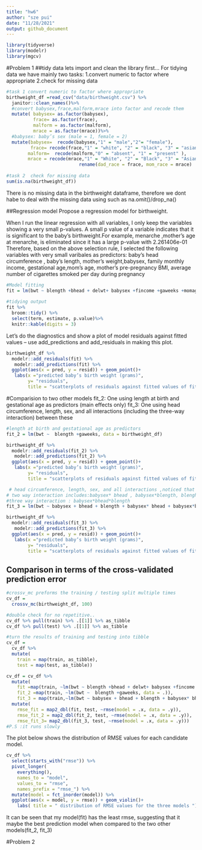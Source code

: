 ```yaml
---
title: "hw6"
author: "sze pui"
date: "11/28/2021"
output: github_document
---
```

```r
library(tidyverse)
library(modelr)
library(mgcv)
```

#Problem 1
##tidy data
lets import and clean the library first...
For  tidying data we have mainly two tasks: 
1.convert numeric to factor where appropriate
2.check for missing data

```r
#task 1 convert numeric to factor where appropriate
birthweight_df =read_csv("data/birthweight.csv") %>% 
  janitor::clean_names()%>% 
  #convert babysex,frace,malform,mrace into factor and recode them 
  mutate( babysex= as.factor(babysex),
          frace= as.factor(frace),
          malform = as.factor(malform),
          mrace = as.factor(mrace))%>% 
  #babysex: baby’s sex (male = 1, female = 2)
  mutate(babysex=  recode(babysex,"1" = "male","2"= "female"),
         frace= recode(frace,"1" = "white", "2" = "black", "3" = "asian", "4" = "puerto rican", "8" = "other", "9" = "unknown"),
        malform=  recode(malform,"0" = "absent", "1" = "present" ),
        mrace = recode(mrace,"1" = "White", "2" = "Black", "3" = "Asian", "4" = "Puerto Rican", "8" = "Other")) %>% 
                           rename(dad_race = frace, mom_race = mrace)
  
#task 2  check for missing data
sum(is.na(birthweight_df))
```
There is no missing data in the birthweight dataframe, therefore we dont habe to deal with the missing data using such as na.omit()/drop_na()

##Regression model
Propose a regression model for birthweight.

When I run the linear regression with all variables, I only keep the variables showing a very small p-values. A small p value of a variable indicates that it is significant to the baby's birthweight.For example, menarche ,mother’s age at menarche, is eliminated since it has a large p-value with 2.261406e-01	
Therefore, based on the above selection rule, I selected the following variables with very small varibales as predictors: baby’s head circumference , baby’s length, mother’s weight,babysex, family monthly income, gestational age,mom's age,  mother’s pre-pregnancy BMI, average number of cigarettes smoked per day during pregnancy
```r
#Model fitting
fit = lm(bwt ~ blength +bhead + delwt+ babysex +fincome +gaweeks +momage +ppbmi +smoken , data = birthweight_df) 
 
#tidying output 
fit %>% 
  broom::tidy() %>% 
  select(term, estimate, p.value)%>% 
  knitr::kable(digits = 3)


```
Let's do the diagnostics and show a plot of model residuals against fitted values – use add_predictions and add_residuals in making this plot.
```r
birthweight_df %>% 
  modelr::add_residuals(fit) %>% 
   modelr::add_predictions(fit) %>% 
  ggplot(aes(x = pred, y = resid)) + geom_point()+
   labs(x ="predicted baby’s birth weight (grams)", 
        y= "residuals", 
        title = "scatterplots of residuals against fitted values of fit_1")
```

#Comparision to two other models 
fit_2: One using length at birth and gestational age as predictors (main effects only)
fit_3: One using head circumference, length, sex, and all interactions (including the three-way interaction) between these
```r
#length at birth and gestational age as predictors
fit_2 = lm(bwt ~  blength +gaweeks, data = birthweight_df)

birthweight_df %>% 
  modelr::add_residuals(fit_2) %>% 
   modelr::add_predictions(fit_2) %>% 
  ggplot(aes(x = pred, y = resid)) + geom_point()+
   labs(x ="predicted baby’s birth weight (grams)", 
        y= "residuals", 
        title = "scatterplots of residuals against fitted values of fit_2")

 # head circumference, length, sex, and all interactions ,noticed that the interaction between predictors can be caclulated by using multiply
# two way interaction includes:babysex* bhead , babysex*blength, blenght*bhead 
#three way interaction : babysex*bhead*blength
fit_3 = lm(bwt ~ babysex + bhead + blength + babysex* bhead + babysex*blength + blength*bhead + babysex*bhead*blength, data = birthweight_df)

birthweight_df %>% 
  modelr::add_residuals(fit_3) %>% 
   modelr::add_predictions(fit_3) %>% 
  ggplot(aes(x = pred, y = resid)) + geom_point()+
   labs(x ="predicted baby’s birth weight (grams)", 
        y= "residuals", 
        title = "scatterplots of residuals against fitted values of fit_3")
```

## Comparison in terms of the cross-validated prediction error

```r
#crossv_mc preforms the training / testing split multiple times
cv_df = 
  crossv_mc(birthweight_df, 100) 

#double check for no repetitive..
cv_df %>% pull(train) %>% .[[1]] %>% as_tibble
cv_df %>% pull(test) %>% .[[1]] %>% as_tibble

#turn the results of training and testing into tibble
cv_df =
  cv_df %>% 
  mutate(
    train = map(train, as_tibble),
    test = map(test, as_tibble))

cv_df = cv_df %>% 
  mutate(
    fit =map(train, ~lm(bwt ~ blength +bhead + delwt+ babysex +fincome +gaweeks +momage +ppbmi +smoken ,data = .)),
    fit_2 =map(train, ~lm(bwt ~  blength +gaweeks, data = .)),
    fit_3 = map(train,~lm(bwt ~ babysex + bhead + blength + babysex* bhead + babysex*blength + blength*bhead + babysex*bhead*blength, data = .)))%>% 
  mutate(
    rmse_fit = map2_dbl(fit, test, ~rmse(model = .x, data = .y)),
    rmse_fit_2 = map2_dbl(fit_2, test, ~rmse(model = .x, data = .y)),
    rmse_fit_3= map2_dbl(fit_3, test, ~rmse(model = .x, data = .y)))
#P.S :it runs slowly
```

The plot below shows the distribution of RMSE values for each candidate model.
```r
cv_df %>% 
  select(starts_with("rmse")) %>% 
  pivot_longer(
    everything(),
    names_to = "model", 
    values_to = "rmse",
    names_prefix = "rmse_") %>% 
  mutate(model = fct_inorder(model)) %>% 
  ggplot(aes(x = model, y = rmse)) + geom_violin()+
    labs( title = " distribution of RMSE values for the three models ")

```

It can be seen that my model(fit) has the least rmse, suggesting that it maybe the best prediction model when compared to the two other models(fit_2, fit_3)


#Problem 2 
```r

```

